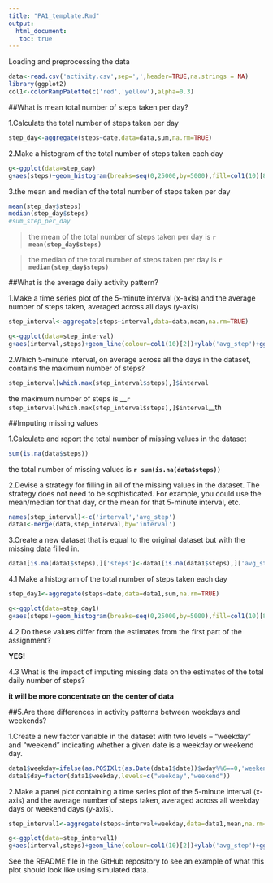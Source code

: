 ```yaml
---
title: "PA1_template.Rmd"
output: 
  html_document:
   toc: true
---
```


Loading and preprocessing the data

```r
data<-read.csv('activity.csv',sep=',',header=TRUE,na.strings = NA)
library(ggplot2)
col1<-colorRampPalette(c('red','yellow'),alpha=0.3)
```

##What is mean total number of steps taken per day?

1.Calculate the total number of steps taken per day
```r
step_day<-aggregate(steps~date,data=data,sum,na.rm=TRUE)
```


2.Make a histogram of the total number of steps taken each day
```r
g<-ggplot(data=step_day)
g+aes(steps)+geom_histogram(breaks=seq(0,25000,by=5000),fill=col1(10)[8])
```

3.the mean and median of the total number of steps taken per day
```r
mean(step_day$steps)
median(step_day$steps)
#sum_step_per_day
```
>the mean of the total number of steps taken per day is __`r mean(step_day$steps)`__

>the median of the total number of steps taken per day is __`r median(step_day$steps)`__


##What is the average daily activity pattern?

1.Make a time series plot of the 5-minute interval (x-axis) and the average number of steps taken, averaged across all days (y-axis)

```r
step_interval<-aggregate(steps~interval,data=data,mean,na.rm=TRUE)

g<-ggplot(data=step_interval)
g+aes(interval,steps)+geom_line(colour=col1(10)[2])+ylab('avg_step')+ggtitle('avg_step per interval')
```

2.Which 5-minute interval, on average across all the days in the dataset, contains the maximum number of steps?

```r
step_interval[which.max(step_interval$steps),]$interval
```
the maximum number of steps is __`r step_interval[which.max(step_interval$steps),]$interval`__th


##Imputing missing values

1.Calculate and report the total number of missing values in the dataset

```r
sum(is.na(data$steps))
```
the total number of missing values is __`r sum(is.na(data$steps))`__

2.Devise a strategy for filling in all of the missing values in the dataset. The strategy does not need to be sophisticated. For example, you could use the mean/median for that day, or the mean for that 5-minute interval, etc.


```r
names(step_interval)<-c('interval','avg_step')
data1<-merge(data,step_interval,by='interval')
```

3.Create a new dataset that is equal to the original dataset but with the missing data filled in.

```r
data1[is.na(data1$steps),]['steps']<-data1[is.na(data1$steps),]['avg_step']
```

4.1 Make a histogram of the total number of steps taken each day 

```r
step_day1<-aggregate(steps~date,data=data1,sum,na.rm=TRUE)

g<-ggplot(data=step_day1)
g+aes(steps)+geom_histogram(breaks=seq(0,25000,by=5000),fill=col1(10)[8])
```

4.2 Do these values differ from the estimates from the first part of the assignment? 

__YES!__

4.3 What is the impact of imputing missing data on the estimates of the total daily number of steps?

__it will be more concentrate on the center of data__


##5.Are there differences in activity patterns between weekdays and weekends?

1.Create a new factor variable in the dataset with two levels – “weekday” and “weekend” indicating whether a given date is a weekday or weekend day.
```r
data1$weekday=ifelse(as.POSIXlt(as.Date(data1$date))$wday%%6==0,'weekend','weekday')
data1$day=factor(data1$weekday,levels=c("weekday","weekend"))
```

2.Make a panel plot containing a time series plot of the 5-minute interval (x-axis) and the average number of steps taken, averaged across all weekday days or weekend days (y-axis). 

```r
step_interval1<-aggregate(steps~interval+weekday,data=data1,mean,na.rm=TRUE)

g<-ggplot(data=step_interval1)
g+aes(interval,steps)+geom_line(colour=col1(10)[2])+ylab('avg_step')+ggtitle('avg_step per interval')+facet_grid(weekday~.)

```

See the README file in the GitHub repository to see an example of what this plot should look like using simulated data.




